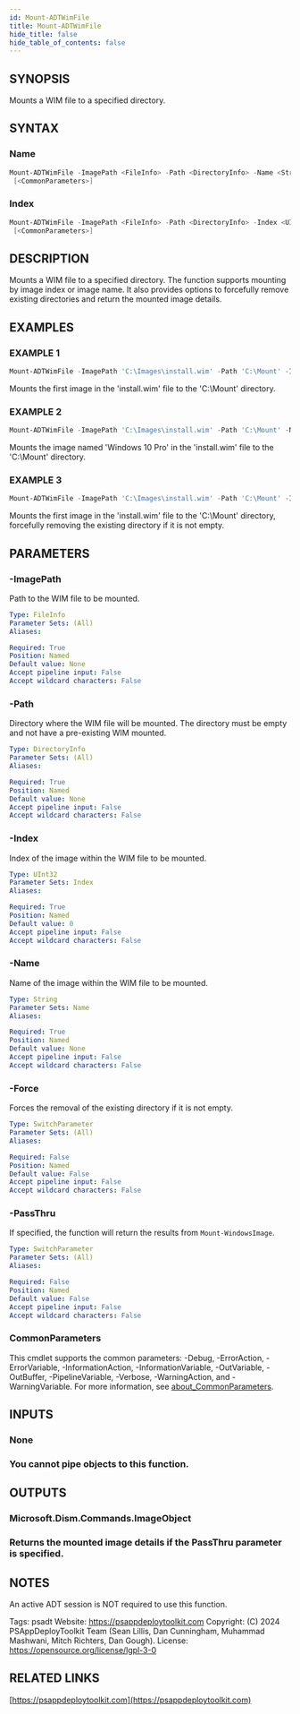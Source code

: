 ```yaml
---
id: Mount-ADTWimFile
title: Mount-ADTWimFile
hide_title: false
hide_table_of_contents: false
---
```


## SYNOPSIS

Mounts a WIM file to a specified directory.

## SYNTAX

### Name

```powershell
Mount-ADTWimFile -ImagePath <FileInfo> -Path <DirectoryInfo> -Name <String> [-Force] [-PassThru]
 [<CommonParameters>]
```

### Index

```powershell
Mount-ADTWimFile -ImagePath <FileInfo> -Path <DirectoryInfo> -Index <UInt32> [-Force] [-PassThru]
 [<CommonParameters>]
```

## DESCRIPTION

Mounts a WIM file to a specified directory.
The function supports mounting by image index or image name.
It also provides options to forcefully remove existing directories and return the mounted image details.

## EXAMPLES

### EXAMPLE 1

```powershell
Mount-ADTWimFile -ImagePath 'C:\Images\install.wim' -Path 'C:\Mount' -Index 1
```

Mounts the first image in the 'install.wim' file to the 'C:\Mount' directory.

### EXAMPLE 2

```powershell
Mount-ADTWimFile -ImagePath 'C:\Images\install.wim' -Path 'C:\Mount' -Name 'Windows 10 Pro'
```

Mounts the image named 'Windows 10 Pro' in the 'install.wim' file to the 'C:\Mount' directory.

### EXAMPLE 3

```powershell
Mount-ADTWimFile -ImagePath 'C:\Images\install.wim' -Path 'C:\Mount' -Index 1 -Force
```

Mounts the first image in the 'install.wim' file to the 'C:\Mount' directory, forcefully removing the existing directory if it is not empty.

## PARAMETERS

### -ImagePath

Path to the WIM file to be mounted.

```yaml
Type: FileInfo
Parameter Sets: (All)
Aliases:

Required: True
Position: Named
Default value: None
Accept pipeline input: False
Accept wildcard characters: False
```

### -Path

Directory where the WIM file will be mounted.
The directory must be empty and not have a pre-existing WIM mounted.

```yaml
Type: DirectoryInfo
Parameter Sets: (All)
Aliases:

Required: True
Position: Named
Default value: None
Accept pipeline input: False
Accept wildcard characters: False
```

### -Index

Index of the image within the WIM file to be mounted.

```yaml
Type: UInt32
Parameter Sets: Index
Aliases:

Required: True
Position: Named
Default value: 0
Accept pipeline input: False
Accept wildcard characters: False
```

### -Name

Name of the image within the WIM file to be mounted.

```yaml
Type: String
Parameter Sets: Name
Aliases:

Required: True
Position: Named
Default value: None
Accept pipeline input: False
Accept wildcard characters: False
```

### -Force

Forces the removal of the existing directory if it is not empty.

```yaml
Type: SwitchParameter
Parameter Sets: (All)
Aliases:

Required: False
Position: Named
Default value: False
Accept pipeline input: False
Accept wildcard characters: False
```

### -PassThru

If specified, the function will return the results from `Mount-WindowsImage`.

```yaml
Type: SwitchParameter
Parameter Sets: (All)
Aliases:

Required: False
Position: Named
Default value: False
Accept pipeline input: False
Accept wildcard characters: False
```

### CommonParameters

This cmdlet supports the common parameters: -Debug, -ErrorAction, -ErrorVariable, -InformationAction, -InformationVariable, -OutVariable, -OutBuffer, -PipelineVariable, -Verbose, -WarningAction, and -WarningVariable. For more information, see [about_CommonParameters](http://go.microsoft.com/fwlink/?LinkID=113216).

## INPUTS

### None

### You cannot pipe objects to this function.

## OUTPUTS

### Microsoft.Dism.Commands.ImageObject

### Returns the mounted image details if the PassThru parameter is specified.

## NOTES

An active ADT session is NOT required to use this function.

Tags: psadt
Website: https://psappdeploytoolkit.com
Copyright: (C) 2024 PSAppDeployToolkit Team (Sean Lillis, Dan Cunningham, Muhammad Mashwani, Mitch Richters, Dan Gough).
License: https://opensource.org/license/lgpl-3-0

## RELATED LINKS

[https://psappdeploytoolkit.com](https://psappdeploytoolkit.com)
